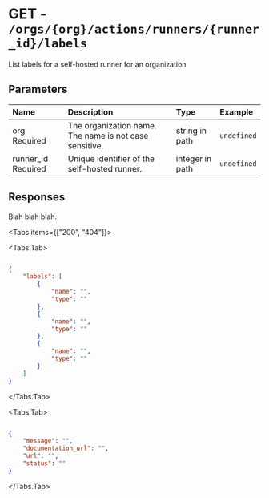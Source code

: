 
# GET - `/orgs/{org}/actions/runners/{runner_id}/labels`

List labels for a self-hosted runner for an organization

## Parameters

| Name | Description | Type | Example |
| :---- | :---- | :---- | :---- |
| org <span class="bg-blue-100 text-blue-800 text-xs font-medium me-2 px-2.5 py-0.5 rounded dark:bg-blue-900 dark:text-blue-300">Required</span> | The organization name. The name is not case sensitive. | string in path | `undefined` |
| runner_id <span class="bg-blue-100 text-blue-800 text-xs font-medium me-2 px-2.5 py-0.5 rounded dark:bg-blue-900 dark:text-blue-300">Required</span> | Unique identifier of the self-hosted runner. | integer in path | `undefined` |

## Responses

Blah blah blah.

<Tabs items={["200", "404"]}>

<Tabs.Tab>



```json

{
    "labels": [
        {
            "name": "",
            "type": ""
        },
        {
            "name": "",
            "type": ""
        },
        {
            "name": "",
            "type": ""
        }
    ]
}

```

</Tabs.Tab>

<Tabs.Tab>



```json

{
    "message": "",
    "documentation_url": "",
    "url": "",
    "status": ""
}

```

</Tabs.Tab>

</Tabs>